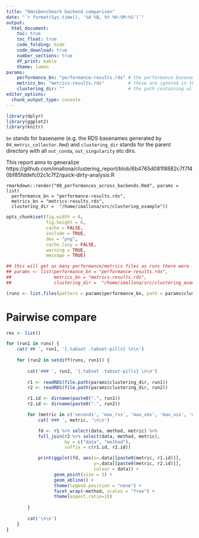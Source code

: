 ```yaml
---
title: "Omnibenchmark backend comparison"
date: "`r format(Sys.time(), '%d %B, %Y %H:%M:%S')`"
output:
  html_document:
    toc: true
    toc_float: true
    code_folding: hide
    code_download: true
    number_sections: true
    df_print: kable
    theme: lumen
params:
    performance_bn: "performance-results.rds" # the performance basenames as generated by `04_metric_collector.Rmd` 
    metrics_bn: "metrics-results.rds"         # these are ignored in this report
    clustering_dir: ""                        # the path containing all `out` ob folders
editor_options: 
  chunk_output_type: console
---
```



```r
library(dplyr)
library(ggplot2)
library(knitr)
```

`bn` stands for basename (e.g. the RDS basenames generated by `04_metric_collector.Rmd`) and `clustering_dir` stands for the parent directory with all `out_conda`, `out_singularity` etc dirs. 

This report aims to generalize https://github.com/imallona/clustering_report/blob/6b4765d081f8882c7f7f40bf85fddefc02c1c7f2/quick-dirty-analysis.R

```
rmarkdown::render("08_performances_across_backends.Rmd", params = list(
  performance_bn = "performance-results.rds",
  metrics_bn = "metrics-results.rds",
  clustering_dir =  "/home/imallona/src/clustering_example"))
```

```r
opts_chunk$set(fig.width = 6,
               fig.height = 6,
               cache = FALSE,
               include = TRUE,
               dev = "png",
               cache.lazy = FALSE,
               warning = TRUE,
               message = TRUE)
```

```r
## this will get as many performance/metrics files as runs there were
## params <- list(performance_bn = "performance-results.rds",
##                metrics_bn = "metrics-results.rds",
##                clustering_dir =  "/home/imallona/src/clustering_example")

(runs <- list.files(pattern = params$performance_bn, path = params$clustering_dir, recursive = TRUE))


```


# Pairwise compare {.tabset .tabset-pills}

```r

res <- list()

for (run1 in runs) {
    cat('## ', run1, '{.tabset .tabset-pills} \n\n')
    
    for (run2 in setdiff(runs, run1)) {
        
        cat('### ', run2, '{.tabset .tabset-pills} \n\n')
    
        r1 <- readRDS(file.path(params$clustering_dir, run1))
        r2 <- readRDS(file.path(params$clustering_dir, run2))

        r1.id <- dirname(paste0(".", run1))
        r2.id <- dirname(paste0(".", run2))

        for (metric in c('seconds', 'max_rss', 'max_vms', 'max_uss', 'max_pss', 'io_in', 'io_out', 'mean_load', 'cpu_time')) {
            cat('### ', metric, '\n\n')

            fd <- r1 %>% select(data, method, metric) %>% 
            full_join(r2 %>% select(data, method, metric),
                      by = c("data", "method"), 
                      suffix = c(r1.id, r2.id))

            print(ggplot(fd, aes(x=.data[[paste0(metric, r1.id)]],
                                 y=.data[[paste0(metric, r2.id)]],
                                 colour = data)) +
                  geom_point(size = 3) +
                  geom_abline() +
                  theme(legend.position = "none") +
                  facet_wrap(~method, scales = "free") +
                  theme(aspect.ratio=1))
            
        }
        
        cat('\n\n')
    }
}

```
